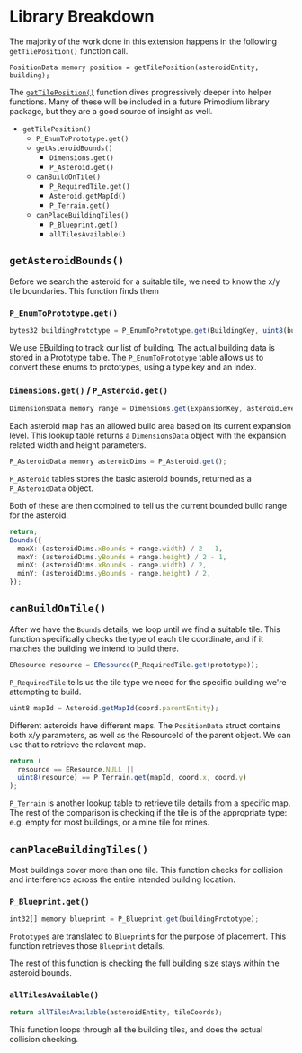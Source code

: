 # Library Breakdown

The majority of the work done in this extension happens in the following `getTilePosition()` function call.

```solidity filename="examples/WriteDemo/packages/contracts/src/systems/WriteDemoSystem.sol"
PositionData memory position = getTilePosition(asteroidEntity, building);
```

The [`getTilePosition()`](https://github.com/primodiumxyz/developer/tree/main/examples/WriteDemo/packages/contracts/src/systems/WriteDemoSystem.sol) function dives progressively deeper into helper functions. Many of these will be included in a future Primodium library package, but they are a good source of insight as well.

- `getTilePosition()`
  - `P_EnumToPrototype.get()`
  - `getAsteroidBounds()`
    - `Dimensions.get()`
    - `P_Asteroid.get()`
  - `canBuildOnTile()`
    - `P_RequiredTile.get()`
    - `Asteroid.getMapId()`
    - `P_Terrain.get()`
  - `canPlaceBuildingTiles()`
    - `P_Blueprint.get()`
    - `allTilesAvailable()`

## `getAsteroidBounds()`

Before we search the asteroid for a suitable tile, we need to know the x/y tile boundaries. This function finds them

### `P_EnumToPrototype.get()`

```ts filename="WriteDemoSystem.sol:108"
bytes32 buildingPrototype = P_EnumToPrototype.get(BuildingKey, uint8(buildingType));
```

We use EBuilding to track our list of building. The actual building data is stored in a Prototype table.
The `P_EnumToPrototype` table allows us to convert these enums to prototypes, using a type key and an index.

### `Dimensions.get()` / `P_Asteroid.get()`

```ts filename="WriteDemoSystem.sol:142"
DimensionsData memory range = Dimensions.get(ExpansionKey, asteroidLevel);
```

Each asteroid map has an allowed build area based on its current expansion level. This lookup table returns a `DimensionsData` object with the expansion related width and height parameters.

```ts filename="WriteDemoSystem.sol:145"
P_AsteroidData memory asteroidDims = P_Asteroid.get();
```

`P_Asteroid` tables stores the basic asteroid bounds, returned as a `P_AsteroidData` object.

Both of these are then combined to tell us the current bounded build range for the asteroid.

```ts filename="WriteDemoSystem.sol:148"
return;
Bounds({
  maxX: (asteroidDims.xBounds + range.width) / 2 - 1,
  maxY: (asteroidDims.yBounds + range.height) / 2 - 1,
  minX: (asteroidDims.xBounds - range.width) / 2,
  minY: (asteroidDims.yBounds - range.height) / 2,
});
```

## `canBuildOnTile()`

After we have the `Bounds` details, we loop until we find a suitable tile. This function specifically checks the type of each tile coordinate, and if it matches the building we intend to build there.

```ts filename="WriteDemoSystem.sol:163"
EResource resource = EResource(P_RequiredTile.get(prototype));
```

`P_RequiredTile` tells us the tile type we need for the specific building we're attempting to build.

```ts filename="WriteDemoSystem.sol:166"
uint8 mapId = Asteroid.getMapId(coord.parentEntity);
```

Different asteroids have different maps. The `PositionData` struct contains both x/y parameters, as well as the ResourceId of the parent object. We can use that to retrieve the relavent map.

```ts filename="WriteDemoSystem.sol:169"
return (
  resource == EResource.NULL ||
  uint8(resource) == P_Terrain.get(mapId, coord.x, coord.y)
);
```

`P_Terrain` is another lookup table to retrieve tile details from a specific map. The rest of the comparison is checking if the tile is of the appropriate type: e.g. empty for most buildings, or a mine tile for mines.

## `canPlaceBuildingTiles()`

Most buildings cover more than one tile. This function checks for collision and interference across the entire intended building location.

### `P_Blueprint.get()`

```ts filename="WriteDemoSystem.sol:179"
int32[] memory blueprint = P_Blueprint.get(buildingPrototype);
```

`Prototype`s are translated to `Blueprint`s for the purpose of placement. This function retrieves those `Blueprint` details.

The rest of this function is checking the full building size stays within the asteroid bounds.

### `allTilesAvailable()`

```ts filename="WriteDemoSystem.sol:194"
return allTilesAvailable(asteroidEntity, tileCoords);
```

This function loops through all the building tiles, and does the actual collision checking.
